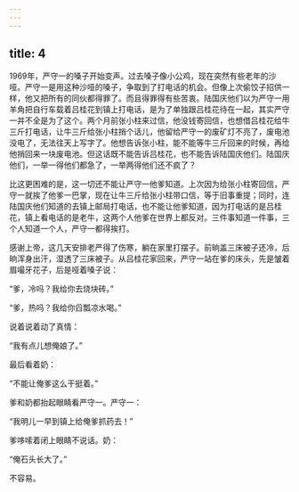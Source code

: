 ```yaml
---
---
---
```

title: 4
---




1969年，严守一的嗓子开始变声。过去嗓子像小公鸡，现在突然有些老年的沙哑。严守一是用这种沙哑的嗓子，争取到了打电话的机会。但像上次偷饺子招供一样，他又把所有的同伙都得罪了。而且得罪得有些苦衷。陆国庆他们以为严守一用羊角把自行车载着吕桂花到镇上打电话，是为了单独跟吕桂花待在一起，其实严守一并不全是为了这个。两个月前张小柱来过信，他没钱寄回信，也想借吕桂花给牛三斤打电话，让牛三斤给张小柱捎个话儿，他留给严守一的废矿灯不亮了，废电池没电了，无法往天上写字了。他想告诉张小柱，能不能等牛三斤回来的时候，再给他捎回来一块废电池。但这话既不能告诉吕桂花，也不能告诉陆国庆他们。陆国庆他们，一举一得他们都急了，一举两得他们还不疯了？

比这更困难的是，这一切还不能让严守一他爹知道。上次因为给张小柱寄回信，严守一就挨了他爹一巴掌，现在让牛三斤给张小柱带口信，等于旧事重提；同时，连陆国庆他们知道的去镇上邮局打电话，也不能让他爹知道，因为打电话的是吕桂花，镇上看电话的是老牛，这两个人他爹在世界上都反对。三件事知道一件事，三个人知道一个人，严守一都得挨打。

感谢上帝，这几天安排老严得了伤寒，躺在家里打摆子。前晌盖三床被子还冷，后晌浑身出汗，湿透了三床被子。从吕桂花家回来，严守一站在爹的床头，先是皱着眉嘬牙花子，后是哑着嗓子说：

“爹，冷吗？我给你去烧块砖。”

“爹，热吗？我给你舀瓢凉水喝。”

说着说着动了真情：

“我有点儿想俺娘了。”

最后看着奶：

“不能让俺爹这么干挺着。”

爹和奶都抬起眼睛看严守一。严守一：

“我明儿一早到镇上给俺爹抓药去！”

爹哆嗦着闭上眼睛不说话。奶：

“俺石头长大了。”

不容易。